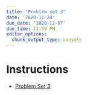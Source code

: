 ---
title: "Problem set 3"
date: '2020-11-24'
due_date: '2020-12-07'
due_time: 11:59 PM
editor_options:
  chunk_output_type: console
---

# Instructions

- <i class="fas fa-file-pdf"></i> [Problem Set 3](/images/Week3_Questions.pdf)